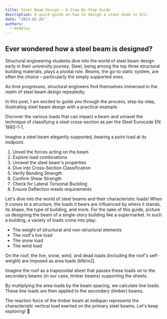 ```yaml
---
title: Steel Beam Design – A Step-By-Step Guide
description: A quick guide on how to design a steel beam to EC3.
date: "2023-02-26"
authors:
  - mxdeley
---
```


## Ever wondered how a steel beam is designed?

Structural engineering students dive into the world of steel beam design early in their university journey. Steel, being among the top three structural building materials, plays a pivotal role. Beams, the go-to static system, are often the choice – particularly the simply supported ones.

As time progresses, structural engineers find themselves immersed in the realm of steel beam design repeatedly.

In this post, I am excited to guide you through the process, step-by-step, illustrating steel beam design with a practical example.

Discover the various loads that can impact a beam and unravel the technique of classifying a steel cross-section as per the Steel Eurocode EN 1993-1-1.

Imagine a steel beam elegantly supported, bearing a point load at its midpoint.

1. Unveil the forces acting on the beam
2. Explore load combinations
3. Unravel the steel beam's properties
4. Dive into Cross-Section Classification
5. Verify Bending Strength
6. Confirm Shear Strength
7. Check for Lateral Torsional Buckling
8. Ensure Deflection meets requirements

Let's dive into the world of steel beams and their characteristic loads! When it comes to a structure, the loads it bears are influenced by where it stands, its shape, the type of building, and more.
For the sake of this guide, picture us designing the beam of a single-story building like a supermarket. In such a building, a variety of loads come into play:

- The weight of structural and non-structural elements
- The roof's live load
- The snow load
- The wind load

On the roof, the live, snow, wind, and dead loads (including the roof's self-weight) are imposed as area loads [kN/m2].

Imagine the roof as a trapezoidal sheet that passes these loads on to the secondary beams (in our case, timber beams) supporting the sheets.

By multiplying the area loads by the beam spacing, we calculate line loads. These line loads are then applied to the secondary (timber) beams.

The reaction force of the timber beam at midspan represents the characteristic vertical load exerted on the primary steel beams. Let's keep exploring! 🚀
